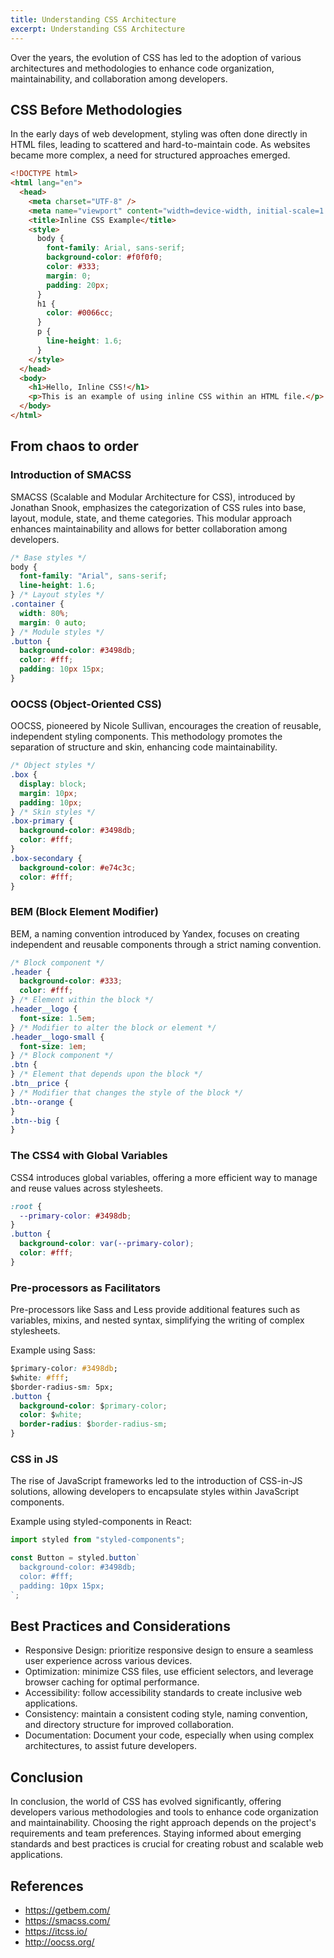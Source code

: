 ```yaml
---
title: Understanding CSS Architecture
excerpt: Understanding CSS Architecture
---
```


Over the years, the evolution of CSS has led to the adoption of various architectures and methodologies to enhance code organization, maintainability, and collaboration among developers.

## CSS Before Methodologies

In the early days of web development, styling was often done directly in HTML files, leading to scattered and hard-to-maintain code. As websites became more complex, a need for structured approaches emerged.

```html
<!DOCTYPE html>
<html lang="en">
  <head>
    <meta charset="UTF-8" />
    <meta name="viewport" content="width=device-width, initial-scale=1.0" />
    <title>Inline CSS Example</title>
    <style>
      body {
        font-family: Arial, sans-serif;
        background-color: #f0f0f0;
        color: #333;
        margin: 0;
        padding: 20px;
      }
      h1 {
        color: #0066cc;
      }
      p {
        line-height: 1.6;
      }
    </style>
  </head>
  <body>
    <h1>Hello, Inline CSS!</h1>
    <p>This is an example of using inline CSS within an HTML file.</p>
  </body>
</html>
```

## From chaos to order

### Introduction of SMACSS

SMACSS (Scalable and Modular Architecture for CSS), introduced by Jonathan Snook, emphasizes the categorization of CSS rules into base, layout, module, state, and theme categories. This modular approach enhances maintainability and allows for better collaboration among developers.

```css
/* Base styles */
body {
  font-family: "Arial", sans-serif;
  line-height: 1.6;
} /* Layout styles */
.container {
  width: 80%;
  margin: 0 auto;
} /* Module styles */
.button {
  background-color: #3498db;
  color: #fff;
  padding: 10px 15px;
}
```

### OOCSS (Object-Oriented CSS)

OOCSS, pioneered by Nicole Sullivan, encourages the creation of reusable, independent styling components. This methodology promotes the separation of structure and skin, enhancing code maintainability.

```css
/* Object styles */
.box {
  display: block;
  margin: 10px;
  padding: 10px;
} /* Skin styles */
.box-primary {
  background-color: #3498db;
  color: #fff;
}
.box-secondary {
  background-color: #e74c3c;
  color: #fff;
}
```

### BEM (Block Element Modifier)

BEM, a naming convention introduced by Yandex, focuses on creating independent and reusable components through a strict naming convention.

```css
/* Block component */
.header {
  background-color: #333;
  color: #fff;
} /* Element within the block */
.header__logo {
  font-size: 1.5em;
} /* Modifier to alter the block or element */
.header__logo-small {
  font-size: 1em;
} /* Block component */
.btn {
} /* Element that depends upon the block */
.btn__price {
} /* Modifier that changes the style of the block */
.btn--orange {
}
.btn--big {
}
```

### The CSS4 with Global Variables

CSS4 introduces global variables, offering a more efficient way to manage and reuse values across stylesheets.

```css
:root {
  --primary-color: #3498db;
}
.button {
  background-color: var(--primary-color);
  color: #fff;
}
```

### Pre-processors as Facilitators

Pre-processors like Sass and Less provide additional features such as variables, mixins, and nested syntax, simplifying the writing of complex stylesheets.

Example using Sass:

```css
$primary-color: #3498db;
$white: #fff;
$border-radius-sm: 5px;
.button {
  background-color: $primary-color;
  color: $white;
  border-radius: $border-radius-sm;
}
```

### CSS in JS

The rise of JavaScript frameworks led to the introduction of CSS-in-JS solutions, allowing developers to encapsulate styles within JavaScript components.

Example using styled-components in React:

```js
import styled from "styled-components";

const Button = styled.button`
  background-color: #3498db;
  color: #fff;
  padding: 10px 15px;
`;
```

## Best Practices and Considerations

- Responsive Design: prioritize responsive design to ensure a seamless user experience across various devices.
- Optimization: minimize CSS files, use efficient selectors, and leverage browser caching for optimal performance.
- Accessibility: follow accessibility standards to create inclusive web applications.
- Consistency: maintain a consistent coding style, naming convention, and directory structure for improved collaboration.
- Documentation: Document your code, especially when using complex architectures, to assist future developers.

## Conclusion

In conclusion, the world of CSS has evolved significantly, offering developers various methodologies and tools to enhance code organization and maintainability. Choosing the right approach depends on the project's requirements and team preferences. Staying informed about emerging standards and best practices is crucial for creating robust and scalable web applications.

## References

- https://getbem.com/
- https://smacss.com/
- https://itcss.io/
- http://oocss.org/

